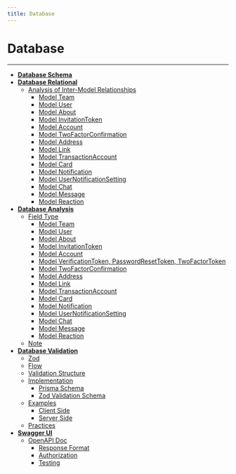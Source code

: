 ```yaml
---
title: Database
---
```


# Database

---

- [**Database Schema**](/database/schema#database-schema)
- [**Database Relational**](/database/relational#database-relational)
  - [Analysis of Inter-Model Relationships](/database/relational#analysis-of-inter-model-relationships)
    - [Model Team](/database/relational#model-team)
    - [Model User](/database/relational#model-user)
    - [Model About](/database/relational#model-about)
    - [Model InvitationToken](/database/relational#model-invitationtoken)
    - [Model Account](/database/relational#model-account)
    - [Model TwoFactorConfirmation](/database/relational#model-twofactorconfirmation)
    - [Model Address](/database/relational#model-address)
    - [Model Link](/database/relational#model-link)
    - [Model TransactionAccount](/database/relational#model-transactionaccount)
    - [Model Card](/database/relational#model-card)
    - [Model Notification](/database/relational#model-notification)
    - [Model UserNotificationSetting](/database/relational#model-usernotificationsetting)
    - [Model Chat](/database/relational#model-chat)
    - [Model Message](/database/relational#model-message)
    - [Model Reaction](/database/relational#model-reaction)
- [**Database Analysis**](/database/analysis#database-analysis)
  - [Field Type](/database/analysis#field-type)
    - [Model Team](/database/analysis#model-team)
    - [Model User](/database/analysis#model-user)
    - [Model About](/database/analysis#model-about)
    - [Model InvitationToken](/database/analysis#model-invitationtoken)
    - [Model Account](/database/analysis#model-account)
    - [Model VerificationToken, PasswordResetToken, TwoFactorToken](/database/analysis#model-verificationtoken-passwordresettoken-twofactortoken)
    - [Model TwoFactorConfirmation](/database/analysis#model-twofactorconfirmation)
    - [Model Address](/database/analysis#model-address)
    - [Model Link](/database/analysis#model-link)
    - [Model TransactionAccount](/database/analysis#model-transactionaccount)
    - [Model Card](/database/analysis#model-card)
    - [Model Notification](/database/analysis#model-notification)
    - [Model UserNotificationSetting](/database/analysis#model-usernotificationsetting)
    - [Model Chat](/database/analysis#model-chat)
    - [Model Message](/database/analysis#model-message)
    - [Model Reaction](/database/analysis#model-reaction)
  - [Note](/database/analysis#note)
- [**Database Validation**](/database/validation#database-validation)
  - [Zod](/database/validation#zod)
  - [Flow](/database/validation#flow)
  - [Validation Structure](/database/validation#validation-structure)
  - [Implementation](/database/validation#implementation)
    - [Prisma Schema](/database/validation#prisma-schema)
    - [Zod Validation Schema](/database/validation#zod-validation-schema)
  - [Examples](/database/validation#examples)
    - [Client Side](/database/validation#client-side)
    - [Server Side](/database/validation#server-side)
  - [Practices](/database/validation#practices)
- [**Swagger UI**](/database/openapi#swagger-ui)
  - [OpenAPI Doc](/database/openapi#openapi-doc)
    - [Response Format](/database/openapi#-response-format)
    - [Authorization](/database/openapi#-authorization)
    - [Testing](/database/openapi#-testing)
